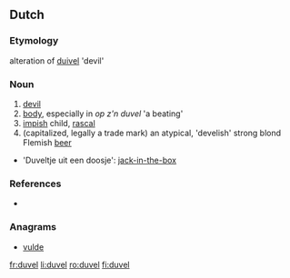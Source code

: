 ==Dutch==

===Etymology===
alteration of [[duivel]] 'devil'

===Noun===
{{nl-noun|m|duvels|duveltje}}

# [[devil]]
# [[body]], especially in ''op z'n duvel'' 'a beating'
# [[impish]] child, [[rascal]]
# (capitalized, legally a trade mark) an atypical, 'develish' strong blond Flemish [[beer]]


* 'Duveltje uit een doosje': [[jack-in-the-box]]

===References===
* {{R:Koenen}}

===Anagrams===
* [[vulde#Dutch|vulde]]

[[fr:duvel]]
[[li:duvel]]
[[ro:duvel]]
[[fi:duvel]]